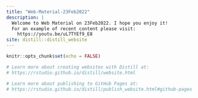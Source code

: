```yaml
---
title: "Web-Material-23Feb2022"
description: |
  Welcome to Web Material on 23Feb2022. I hope you enjoy it!
  For an example of recent content please visit:
    https://youtu.be/uL7TYEf9_E8
site: distill::distill_website
---
```


```r
knitr::opts_chunk$set(echo = FALSE)

# Learn more about creating websites with Distill at:
# https://rstudio.github.io/distill/website.html

# Learn more about publishing to GitHub Pages at:
# https://rstudio.github.io/distill/publish_website.html#github-pages

```

